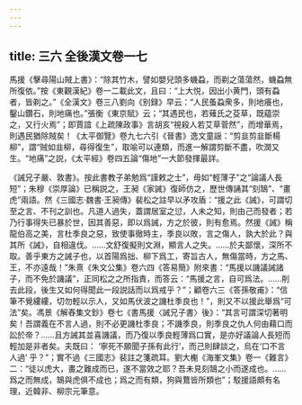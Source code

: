 ```yaml
---
---
---
```

title: 三六 全後漢文卷一七
---




馬援《擊尋陽山賊上書》：“除其竹木，譬如嬰兒頭多蟣蝨，而剃之蕩蕩然，蟣蝨無所復依。”按《東觀漢紀》卷一二載此文，且曰：“上大悦，因出小黄門，頭有蝨者，皆剃之。”《全漢文》卷三八劉向《别録》早云：“人民蚤蝨衆多，則地癢也，鑿山鑽石，則地痛也。”張衡《東京賦》云；“其遇民也，若薙氏之芟草，既藴崇之，又行火焉”；即賈誼《上疏陳政事》言胡亥“視殺人若艾草菅然”，而增華焉，則遇民猶除賊矣！《太平御覽》卷九七六引《晉書》逸文童謡：“剪韭剪韭斷楊柳”，謂“贼如韭柳，尋得復生”，取喻可以連類，而進一解謂剪斷不盡，吹潤又生。“地痛”之説，《太平經》卷四五論“傷地”一大節發揮最詳。

《誡兄子嚴、敦書》。按此書教子弟勉爲“謹敕之士”，毋如“輕薄子”之“論議人長短”；朱穆《崇厚論》已稱説之，王昶《家誡》復師仿之，歷世傳誦其“刻鵠”、“畫虎”兩語。然《三國志·魏書·王昶傳》裴松之註早以矛攻盾：“援之此《誡》，可謂切至之言、不刊之訓也。凡道人過失，蓋謂居室之愆，人未之知，則由己而發者；若乃行事得失已暴於世，因其善惡，即以爲誡，方之於彼，則有愈焉。然援《誡》稱龍伯高之美，言杜季良之惡，致使事徹時主，季良以敗，言之傷人，孰大於此？與其所《誡》，自相違伐。……文舒復擬則文淵，顯言人之失。……於夫鄙懷，深所不取。善乎東方之誡子也，以首陽爲拙、柳下爲工，寄旨古人，無傷當時，方之馬、王，不亦遠哉！”朱熹《朱文公集》卷六四《答易簡》附來書：“馬援以譏議誡諸子，而不免於譏議”，正同松之之所指責，而答云：“馬援之言，自可爲法。……削去此段，後生又如何得聞此一段説話而以爲戒乎？”；顧卷六三《答孫敬甫》：“信筆不覺縷縷，切勿輕以示人，又如馬伏波之譏杜季良也！”，則又不以援此舉爲“可法”矣。馮景《解舂集文鈔》卷七《書馬援〈誡兄子書〉後》：“其言可謂深切著明矣！吾謂義在不言人過，則不必更譏杜季良；不譏季良，則季良之仇人何由藉口而訟於帝？……且方誡其並喜譏議，而乃復以季良輕薄爲口實，是亦好議論人長短而輕加是非者矣。夫既曰： ‘寧死不願聞子孫有此行’，而己則肆談之，烏在‘口不言人過’ 乎？”；實不過《三國志》裴註之箋疏耳。劉大櫆《海峯文集》卷一《難言》二：“徒以虎大，畫之難成而已，遂不當效之耶？吾未見刻鵠之小而遂成也。……爲之而無成，鵠與虎俱不成也；爲之而有類，狗與鶩皆所類也”；駁援語頗有名理，近韓非、柳宗元筆意。